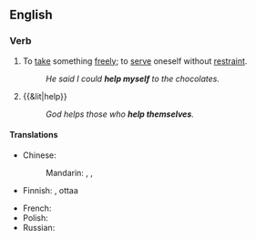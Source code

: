 ==English==

===Verb===
{{head|en|verb|head=to [[help]] [[oneself]]}}

# {{reflexive}} To [[take]] something [[freely]]; to [[serve]] oneself without [[restraint]].
#: ''He said I could '''help myself''' to the chocolates.''
# {{&lit|help}}
#: ''God helps those who '''help themselves'''.''

====Translations====
{{trans-top|to take something freely}}
* Chinese:
*: Mandarin: {{t|cmn|自己拿|tr=zìjǐ ná|sc=Hani}}, {{t|zh|請便|sc=Hani}}, {{t|zh|请便|tr=qǐngbiàn|sc=Hani}}
* Finnish: {{t|fi|saada}} {{t|fi|ottaa}}, {{t|fi|voida}} ottaa
{{trans-mid}}
* French: {{t|fr|se servir}}
* Polish: {{t|pl|częstować się}}
* Russian: {{t|ru|угощайтесь}}
{{trans-bottom}}